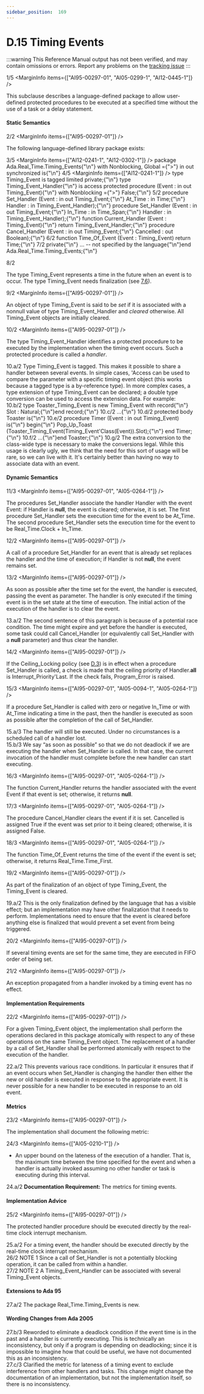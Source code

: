 ```yaml
---
sidebar_position:  169
---
```


# D.15 Timing Events

:::warning
This Reference Manual output has not been verified,
and may contain omissions or errors.
Report any problems on the [tracking issue](https://github.com/ada-lang-io/ada-lang-io/issues/20)
:::


<MarginText>1/5</MarginText>
<MarginInfo items={["AI95-00297-01", "AI05-0299-1", "AI12-0445-1"]} />
<p>This subclause describes a language-defined package to allow user-defined protected procedures to be executed at a specified time without the use of a task or a delay statement. <br /></p>


#### Static Semantics

<MarginText>2/2</MarginText>
<MarginInfo items={["AI95-00297-01"]} />
<p>The following language-defined library package exists: <br /></p>

<MarginText>3/5</MarginText>
<MarginInfo items={["AI12-0241-1", "AI12-0302-1"]} />
<CodeBlock language="ada">
package Ada.Real_Time.Timing_Events{"\n"}  with Nonblocking, Global ={">"} in out synchronized is{"\n"}
<MarginText>4/5</MarginText>
<MarginInfo items={["AI12-0241-1"]} />
  type Timing_Event is tagged limited private;{"\n"}  type Timing_Event_Handler{"\n"}       is access protected procedure (Event : in out Timing_Event){"\n"}       with Nonblocking ={">"} False;{"\n"}
<MarginText>5/2</MarginText>
  procedure Set_Handler (Event   : in out Timing_Event;{"\n"}                         At_Time : in Time;{"\n"}                         Handler : in Timing_Event_Handler);{"\n"}  procedure Set_Handler (Event   : in out Timing_Event;{"\n"}                         In_Time : in Time_Span;{"\n"}                         Handler : in Timing_Event_Handler);{"\n"}  function Current_Handler (Event : Timing_Event){"\n"}       return Timing_Event_Handler;{"\n"}  procedure Cancel_Handler (Event     : in out Timing_Event;{"\n"}                            Cancelled : out Boolean);{"\n"}
<MarginText>6/2</MarginText>
  function Time_Of_Event (Event : Timing_Event) return Time;{"\n"}
<MarginText>7/2</MarginText>
private{"\n"}  ... -- not specified by the language{"\n"}end Ada.Real_Time.Timing_Events;{"\n"}

</CodeBlock>
<MarginText>8/2</MarginText>
<MarginInfo items={["AI95-00297-01"]} />
<p>The type Timing_Event represents a time in the future when an event is to occur. The type Timing_Event needs finalization (see <a href="../AA-7/AA-7.6">7.6</a>).<br /></p>

<MarginText>9/2</MarginText>
<MarginInfo items={["AI95-00297-01"]} />
<p>An object of type Timing_Event is said to be <em>set</em> if it is associated with a nonnull value of type Timing_Event_Handler and <em>cleared</em> otherwise. All Timing_Event objects are initially cleared. <br /></p>

<MarginText>10/2</MarginText>
<MarginInfo items={["AI95-00297-01"]} />
<p>The type Timing_Event_Handler identifies a protected procedure to be executed by the implementation when the timing event occurs. Such a protected procedure is called a <em>handler</em>. <br /></p>

<AnnotatedOnly>
<MarginText>10.a/2</MarginText>
<Admonition type="aarm" aarm="discussion">
<strong></strong>Type Timing_Event is tagged. This makes it possible to share a handler between several events. In simple cases, 'Access can be used to compare the parameter with a specific timing event object (this works because a tagged type is a by-reference type). In more complex cases, a type extension of type Timing_Event can be declared; a double type conversion can be used to access the extension data. For example:<br /></Admonition>
</AnnotatedOnly>

<AnnotatedOnly>
<MarginText>10.b/2</MarginText>
<CodeBlock language="ada">
type Toaster_Timing_Event is new Timing_Event with record{"\n"}   Slot : Natural;{"\n"}end record;{"\n"}
<MarginText>10.c/2</MarginText>
...{"\n"}
<MarginText>10.d/2</MarginText>
protected body Toaster is{"\n"}
<MarginText>10.e/2</MarginText>
   procedure Timer (Event : in out Timing_Event) is{"\n"}   begin{"\n"}      Pop_Up_Toast (Toaster_Timing_Event(Timing_Event'Class(Event)).Slot);{"\n"}   end Timer;{"\n"}
<MarginText>10.f/2</MarginText>
   ...{"\n"}end Toaster;{"\n"}

</CodeBlock>
</AnnotatedOnly>
<AnnotatedOnly>
<MarginText>10.g/2</MarginText>
<Admonition type="aarm" aarm="note">
The extra conversion to the class-wide type is necessary to make the conversions legal. While this usage is clearly ugly, we think that the need for this sort of usage will be rare, so we can live with it. It's certainly better than having no way to associate data with an event. <br /></Admonition>
</AnnotatedOnly>


#### Dynamic Semantics

<MarginText>11/3</MarginText>
<MarginInfo items={["AI95-00297-01", "AI05-0264-1"]} />
<p>The procedures Set_Handler associate the handler Handler with the event Event: if Handler is <strong>null</strong>, the event is cleared; otherwise, it is set. The first procedure Set_Handler sets the execution time for the event to be At_Time. The second procedure Set_Handler sets the execution time for the event to be Real_Time.Clock + In_Time.<br /></p>

<MarginText>12/2</MarginText>
<MarginInfo items={["AI95-00297-01"]} />
<p>A call of a procedure Set_Handler for an event that is already set replaces the handler and the time of execution; if Handler is not <strong>null</strong>, the event remains set.<br /></p>

<MarginText>13/2</MarginText>
<MarginInfo items={["AI95-00297-01"]} />
<p>As soon as possible after the time set for the event, the handler is executed, passing the event as parameter. The handler is only executed if the timing event is in the set state at the time of execution. The initial action of the execution of the handler is to clear the event.<br /></p>

<AnnotatedOnly>
<MarginText>13.a/2</MarginText>
<Admonition type="aarm" aarm="reason">
<strong></strong>The second sentence of this paragraph is because of a potential race condition. The time might expire and yet before the handler is executed, some task could call Cancel_Handler (or equivalently call Set_Handler with a <strong>null</strong> parameter) and thus clear the handler. <br /></Admonition>
</AnnotatedOnly>

<MarginText>14/2</MarginText>
<MarginInfo items={["AI95-00297-01"]} />
<p>If the Ceiling_Locking policy (see <a href="../AA-D/AA-D.3">D.3</a>) is in effect when a procedure Set_Handler is called, a check is made that the ceiling priority of Handler.<strong>all</strong> is Interrupt_Priority'Last. If the check fails, Program_Error is raised.<br /></p>

<MarginText>15/3</MarginText>
<MarginInfo items={["AI95-00297-01", "AI05-0094-1", "AI05-0264-1"]} />
<p>If a procedure Set_Handler is called with zero or negative In_Time or with At_Time indicating a time in the past, then the handler is executed as soon as possible after the completion of the call of Set_Handler.<br /></p>

<AnnotatedOnly>
<MarginText>15.a/3</MarginText>
<MarginInfo items={["AI05-0094-1"]} />
<Admonition type="aarm" aarm="ramification">
<strong></strong>The handler will still be executed. Under no circumstances is a scheduled call of a handler lost. <br /></Admonition>
</AnnotatedOnly>

<AnnotatedOnly>
<MarginText>15.b/3</MarginText>
<MarginInfo items={["AI05-0094-1"]} />
<Admonition type="aarm" aarm="discussion">
<strong></strong>We say &ldquo;as soon as possible&rdquo; so that we do not deadlock if we are executing the handler when Set_Handler is called. In that case, the current invocation of the handler must complete before the new handler can start executing. <br /></Admonition>
</AnnotatedOnly>

<MarginText>16/3</MarginText>
<MarginInfo items={["AI95-00297-01", "AI05-0264-1"]} />
<p>The function Current_Handler returns the handler associated with the event Event if that event is set; otherwise, it returns <strong>null</strong>.<br /></p>

<MarginText>17/3</MarginText>
<MarginInfo items={["AI95-00297-01", "AI05-0264-1"]} />
<p>The procedure Cancel_Handler clears the event if it is set. Cancelled is assigned True if the event was set prior to it being cleared; otherwise, it is assigned False.<br /></p>

<MarginText>18/3</MarginText>
<MarginInfo items={["AI95-00297-01", "AI05-0264-1"]} />
<p>The function Time_Of_Event returns the time of the event if the event is set; otherwise, it returns Real_Time.Time_First.<br /></p>

<MarginText>19/2</MarginText>
<MarginInfo items={["AI95-00297-01"]} />
<p>As part of the finalization of an object of type Timing_Event, the Timing_Event is cleared.<br /></p>

<AnnotatedOnly>
<MarginText>19.a/2</MarginText>
<Admonition type="aarm" aarm="implementation-note">
<strong></strong>This is the only finalization defined by the language that has a visible effect; but an implementation may have other finalization that it needs to perform. Implementations need to ensure that the event is cleared before anything else is finalized that would prevent a set event from being triggered. <br /></Admonition>
</AnnotatedOnly>

<MarginText>20/2</MarginText>
<MarginInfo items={["AI95-00297-01"]} />
<p>If several timing events are set for the same time, they are executed in FIFO order of being set.<br /></p>

<MarginText>21/2</MarginText>
<MarginInfo items={["AI95-00297-01"]} />
<p>An exception propagated from a handler invoked by a timing event has no effect.<br /></p>


#### Implementation Requirements

<MarginText>22/2</MarginText>
<MarginInfo items={["AI95-00297-01"]} />
<p>For a given Timing_Event object, the implementation shall perform the operations declared in this package atomically with respect to any of these operations on the same Timing_Event object. The replacement of a handler by a call of Set_Handler shall be performed atomically with respect to the execution of the handler.<br /></p>

<AnnotatedOnly>
<MarginText>22.a/2</MarginText>
<Admonition type="aarm" aarm="reason">
<strong></strong>This prevents various race conditions. In particular it ensures that if an event occurs when Set_Handler is changing the handler then either the new or old handler is executed in response to the appropriate event. It is never possible for a new handler to be executed in response to an old event. <br /></Admonition>
</AnnotatedOnly>


#### Metrics

<MarginText>23/2</MarginText>
<MarginInfo items={["AI95-00297-01"]} />
<p>The implementation shall document the following metric: <br /></p>

<MarginText>24/3</MarginText>
<MarginInfo items={["AI05-0210-1"]} />
<ul>
<li>An upper bound on the lateness of the execution of a handler. That is, the maximum time between the time specified for the event and when a handler is actually invoked assuming no other handler or task is executing during this interval.<br /></li>
</ul>
<AnnotatedOnly>
<MarginText>24.a/2</MarginText>
<Admonition type="aarm" aarm="note">
<strong>Documentation Requirement: </strong>The metrics for timing events.<br /></Admonition>
</AnnotatedOnly>


#### Implementation Advice

<MarginText>25/2</MarginText>
<MarginInfo items={["AI95-00297-01"]} />
<p>The protected handler procedure should be executed directly by the real-time clock interrupt mechanism.<br /></p>

<AnnotatedOnly>
<MarginText>25.a/2</MarginText>
<Admonition type="aarm" aarm="implementation-advice">
<strong></strong>For a timing event, the handler should be executed directly by the real-time clock interrupt mechanism.<br /></Admonition>
</AnnotatedOnly>

<AnnotatedOnly>
<MarginText>26/2</MarginText>
<MarginInfo items={["AI95-00297-01"]} />
<Admonition type="aarm" aarm="note">
NOTE 1   Since a call of Set_Handler is not a potentially blocking operation, it can be called from within a handler.<br /></Admonition>
</AnnotatedOnly>

<AnnotatedOnly>
<MarginText>27/2</MarginText>
<MarginInfo items={["AI95-00297-01"]} />
<Admonition type="aarm" aarm="note">
NOTE 2   A Timing_Event_Handler can be associated with several Timing_Event objects.<br /></Admonition>
</AnnotatedOnly>

<AnnotatedOnly>

#### Extensions to Ada 95

</AnnotatedOnly>
<AnnotatedOnly>
<MarginText>27.a/2</MarginText>
<MarginInfo items={["AI95-00297-01"]} />
<Admonition type="aarm" aarm="note">
The package Real_Time.Timing_Events is new. <br /></Admonition>
</AnnotatedOnly>

<AnnotatedOnly>

#### Wording Changes from Ada 2005

</AnnotatedOnly>
<AnnotatedOnly>
<MarginText>27.b/3</MarginText>
<MarginInfo items={["AI05-0094-1"]} />
<Admonition type="aarm" aarm="correction">
<strong></strong> Reworded to eliminate a deadlock condition if the event time is in the past and a handler is currently executing. This is technically an inconsistency, but only if a program is depending on deadlocking; since it is impossible to imagine how that could be useful, we have not documented this as an inconsistency.<br /></Admonition>
</AnnotatedOnly>

<AnnotatedOnly>
<MarginText>27.c/3</MarginText>
<MarginInfo items={["AI05-0210-1"]} />
<Admonition type="aarm" aarm="correction">
<strong></strong> Clarified the metric for lateness of a timing event to exclude interference from other handlers and tasks. This change might change the documentation of an implementation, but not the implementation itself, so there is no inconsistency. <br /></Admonition>
</AnnotatedOnly>

